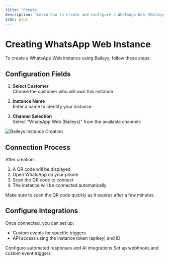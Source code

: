 ```yaml
---
title: 'Create'
description: 'Learn how to create and configure a WhatsApp Web (Baileys) instance'
icon: plus
---
```


# Creating WhatsApp Web Instance

To create a WhatsApp Web instance using Baileys, follow these steps:

## Configuration Fields

1. **Select Customer**  
   Choose the customer who will own this instance

2. **Instance Name**  
   Enter a name to identify your instance

3. **Channel Selection**  
   Select "WhatsApp Web (Baileys)" from the available channels

<img src="/images/instance/create3.png" alt="Baileys Instance Creation" />

## Connection Process

After creation:
1. A QR code will be displayed
2. Open WhatsApp on your phone
3. Scan the QR code to connect
4. The instance will be connected automatically

<Note>
  Make sure to scan the QR code quickly as it expires after a few minutes.
</Note>

## Configure Integrations

Once connected, you can set up:
- Custom events for specific triggers
- API access using the instance token (apikey) and ID

<CardGroup>
  <Card title="Chatbots" icon="robot" href="/instances/chatbots/chatwoot">
    Configure automated responses and AI integrations
  </Card>
  <Card title="Events" icon="bell" href="/instances/events/events-system">
    Set up webhooks and custom event triggers
  </Card>
</CardGroup>
